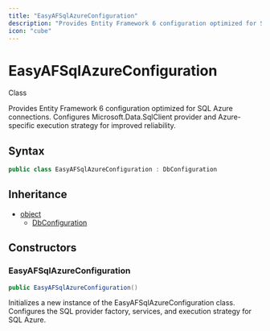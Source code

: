```yaml
---
title: "EasyAFSqlAzureConfiguration"
description: "Provides Entity Framework 6 configuration optimized for SQL Azure connections."
icon: "cube"
---
```


# EasyAFSqlAzureConfiguration

<Badge variant="outline">Class</Badge>

Provides Entity Framework 6 configuration optimized for SQL Azure connections.
Configures Microsoft.Data.SqlClient provider and Azure-specific execution strategy for improved reliability.

## Syntax

```csharp
public class EasyAFSqlAzureConfiguration : DbConfiguration
```

## Inheritance

- [object](https://learn.microsoft.com/dotnet/api/system.object)
  - [DbConfiguration](https://learn.microsoft.com/dotnet/api/system.data.entity.dbconfiguration)

## Constructors

### EasyAFSqlAzureConfiguration

```csharp
public EasyAFSqlAzureConfiguration()
```

Initializes a new instance of the EasyAFSqlAzureConfiguration class.
Configures the SQL provider factory, services, and execution strategy for SQL Azure.


